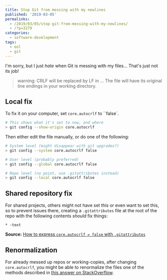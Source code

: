 ---
title: Stop Git from messing with my newlines
published: '2019-03-05'
permalinks:
  - /2019/03/05/stop-git-from-messing-with-my-newlines/
  - /?p=3279
categories:
  - software-development
tags:
  - eol
  - git
---

I'm sorry, but I just <em>hate</em> when Git is messing with my files... That's just not its job!

> warning: CRLF will be replaced by LF in ... The file will have its original
> line endings in your working directory.

## Local fix

To fix it on your computer, set `core.autocrlf` to ``false`.

```bash
# This shows what it's set to now, and where
> git config --show-origin core.autocrlf
```

Then either edit the file manually, or do one of the following:

```bash
# System level (might disappear with git upgrades?)
> git config --system core.autocrlf false

# User level (probably preferred)
> git config --global core.autocrlf false

# Repo level (no point, use .gitattributes instead)
> git config --local core.autocrlf false
```

## Shared repository fix

For shared projects, others might not have set this or even want to set this, so to prevent issues there, creating a `.gitattributes` file at the root of the repo with the following contents <em>should</em> fix things:

```text
* -text
```

**Source:** [How to express `core.autocrlf = false` with `.gitattributes`](https://stackoverflow.com/a/52996849/39321)

## Renormalization

For already messed up repos or working-copies, after changing `core.autocrlf`, you might be able to renormalize the files one of the methods described in <a href="https://stackoverflow.com/a/53584041/39321">this answer on StackOverflow</a>.
